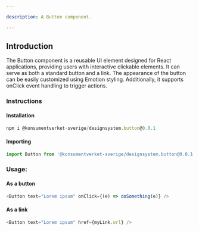 ```yaml
---

description: A Button component.

---
```


## Introduction

The Button component is a reusable UI element designed for React applications, providing users with interactive clickable elements. It can serve as both a standard button and a link. The appearance of the button can be easily customized using Emotion styling. Additionally, it supports onClick event handling to trigger actions.


### Instructions
#### Installation

```js
npm i @konsumentverket-sverige/designsystem.button@0.0.1
```

#### Importing

```js
import Button from '@konsumentverket-sverige/designsystem.button@0.0.1';
```

### Usage:

#### As a button
```js
<Button text="Lorem ipsum" onClick={(e) => doSomething(e)} />
```

#### As a link
```js
<Button text="Lorem ipsum" href={myLink.url} />
```